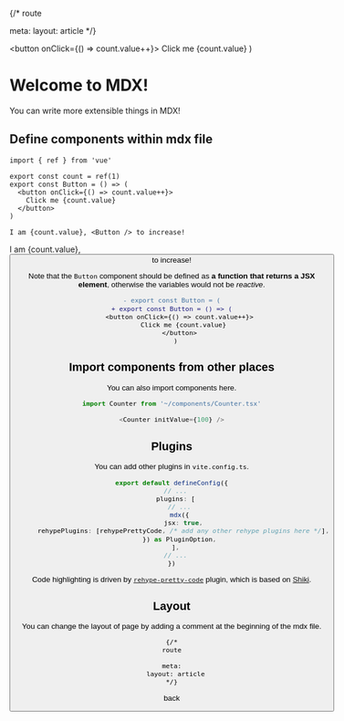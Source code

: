 {/*
route

meta:
  layout: article
*/}


  <button onClick={() => count.value++}>
    Click me {count.value}
  </button>
)

# Welcome to MDX!

You can write more extensible things in MDX!

## Define components within mdx file

```tsx {4-8}
import { ref } from 'vue'

export const count = ref(1)
export const Button = () => (
  <button onClick={() => count.value++}>
    Click me {count.value}
  </button>
)

I am {count.value}, <Button /> to increase!
```

I am {count.value}, <Button /> to increase!

Note that the `Button` component should be defined as **a function that returns a JSX element**, 
otherwise the variables would not be _reactive_. 

```diff
- export const Button = (
+ export const Button = () => (
    <button onClick={() => count.value++}>
      Click me {count.value}
    </button>
  )
```

## Import components from other places

You can also import components here.

```ts
import Counter from '~/components/Counter.tsx'

<Counter initValue={100} />
```

<Counter initValue={100} />

## Plugins

You can add other plugins in `vite.config.ts`.

```ts
export default defineConfig({
  // ...
  plugins: [
    // ...
    mdx({
      jsx: true,
      rehypePlugins: [rehypePrettyCode, /* add any other rehype plugins here */],
    }) as PluginOption,
  ],
  // ...
})
```

Code highlighting is driven by [`rehype-pretty-code`](https://rehype-pretty-code.netlify.app/) plugin, which is based on [Shiki](https://github.com/shikijs/shiki).

## Layout

You can change the layout of page by adding a comment at the beginning of the mdx file.

```tsx
{/*
route

meta:
  layout: article
*/}
```


<RouterLink to="/" class="op-80">back</RouterLink>
